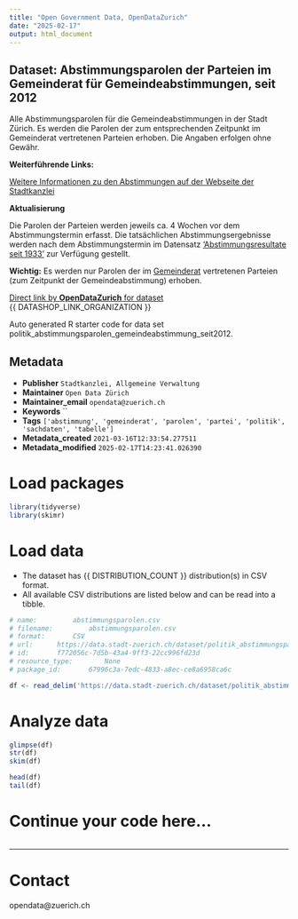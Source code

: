 ```yaml
---
title: "Open Government Data, OpenDataZurich"
date: "2025-02-17"
output: html_document
---
```


## Dataset: Abstimmungsparolen der Parteien im Gemeinderat für Gemeindeabstimmungen, seit 2012

Alle Abstimmungsparolen für die Gemeindeabstimmungen in der Stadt Zürich. Es werden die Parolen der zum entsprechenden Zeitpunkt im Gemeinderat vertretenen Parteien erhoben. Die Angaben erfolgen ohne Gewähr.


**Weiterführende Links:**

[Weitere Informationen zu den Abstimmungen auf der Webseite der Stadtkanzlei](https://www.stadt-zuerich.ch/de/politik-und-verwaltung/politik-und-recht/abstimmen-waehlen.html)

**Aktualisierung**

Die Parolen der Parteien werden jeweils ca. 4 Wochen vor dem Abstimmungstermin erfasst. Die tatsächlichen Abstimmungsergebnisse werden nach dem Abstimmungstermin im Datensatz ['Abstimmungsresultate seit 1933'](/dataset/politik_abstimmungen_seit1933) zur Verfügung gestellt.

**Wichtig:** Es werden nur Parolen der im [Gemeinderat](https://www.gemeinderat-zuerich.ch/) vertretenen Parteien (zum Zeitpunkt der Gemeindeabstimmung) erhoben.



[Direct link by **OpenDataZurich** for dataset](https://data.stadt-zuerich.ch/dataset/politik_abstimmungsparolen_gemeindeabstimmung_seit2012)<br>
{{ DATASHOP_LINK_ORGANIZATION }}

Auto generated R starter code for data set politik_abstimmungsparolen_gemeindeabstimmung_seit2012.

## Metadata

- **Publisher** `Stadtkanzlei, Allgemeine Verwaltung`
- **Maintainer** `Open Data Zürich`
- **Maintainer_email** `opendata@zuerich.ch`
- **Keywords** ``
- **Tags** `['abstimmung', 'gemeinderat', 'parolen', 'partei', 'politik', 'sachdaten', 'tabelle']`
- **Metadata_created** `2021-03-16T12:33:54.277511`
- **Metadata_modified** `2025-02-17T14:23:41.026390`


# Load packages

```r

library(tidyverse)
library(skimr)

```

# Load data

-   The dataset has {{ DISTRIBUTION_COUNT }} distribution(s) in CSV format.
-   All available CSV distributions are listed below and can be read into a tibble.

```r

# name: 		abstimmungsparolen.csv
# filename: 		abstimmungsparolen.csv
# format: 		CSV
# url: 		https://data.stadt-zuerich.ch/dataset/politik_abstimmungsparolen_gemeindeabstimmung_seit2012/download/abstimmungsparolen.csv
# id: 		f772056c-7d5b-43a4-9ff3-22cc996fd23d
# resource_type: 		None
# package_id: 		67996c3a-7edc-4833-a8ec-ce8a6958ca6c

df <- read_delim('https://data.stadt-zuerich.ch/dataset/politik_abstimmungsparolen_gemeindeabstimmung_seit2012/download/abstimmungsparolen.csv')


```

# Analyze data

```r

glimpse(df)
str(df)
skim(df)

head(df)
tail(df)

```

# Continue your code here...

```r

```

------------------------------------------------------------------------

# Contact

opendata@zuerich.ch
